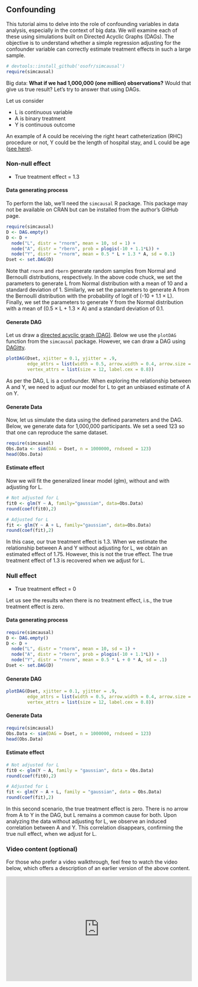 ## Confounding {.unnumbered}

This tutorial aims to delve into the role of confounding variables in data analysis, especially in the context of big data. We will examine each of these using simulations built on Directed Acyclic Graphs (DAGs). The objective is to understand whether a simple regression adjusting for the confounder variable can correctly estimate treatment effects in such a large sample.

```r
# devtools::install_github('osofr/simcausal')
require(simcausal)
```

Big data: **What if we had 1,000,000 (one million) observations?** Would that give us true result? Let's try to answer that using DAGs.

Let us consider

-   L is continuous variable
-   A is binary treatment
-   Y is continuous outcome

An example of A could be receiving the right heart catheterization (RHC) procedure or not, Y could be the length of hospital stay, and L could be age ([see here](researchquestion1.html)).

### Non-null effect

-   True treatment effect = 1.3

#### Data generating process

To perform the lab, we'll need the `simcausal` R package. This package may not be available on CRAN but can be installed from the author's GitHub page.

```r
require(simcausal)
D <- DAG.empty()
D <- D + 
  node("L", distr = "rnorm", mean = 10, sd = 1) + 
  node("A", distr = "rbern", prob = plogis(-10 + 1.1*L)) +
  node("Y", distr = "rnorm", mean = 0.5 * L + 1.3 * A, sd = 0.1)
Dset <- set.DAG(D)
```

Note that `rnorm` and `rbern` generate random samples from Normal and Bernoulli distributions, respectively. In the above code chuck, we set the parameters to generate L from Normal distribution with a mean of 10 and a standard deviation of 1. Similarly, we set the parameters to generate A from the Bernoulli distribution with the probability of logit of (-10 + 1.1 $\times$ L). Finally, we set the parameters to generate Y from the Normal distribution with a mean of (0.5 $\times$ L + 1.3 $\times$ A) and a standard deviation of 0.1.

#### Generate DAG

Let us draw a [directed acyclic graph (DAG)](https://doi.org/10.1016%2Fj.jclinepi.2021.08.001). Below we use the `plotDAG` function from the `simcausal` package. However, we can draw a DAG using [DAGitty](https://www.dagitty.net/). 

```r
plotDAG(Dset, xjitter = 0.1, yjitter = .9,
        edge_attrs = list(width = 0.5, arrow.width = 0.4, arrow.size = 0.7),
        vertex_attrs = list(size = 12, label.cex = 0.8))
```

As per the DAG, L is a confounder. When exploring the relationship between A and Y, we need to adjust our model for L to get an unbiased estimate of A on Y. 

#### Generate Data

Now, let us simulate the data using the defined parameters and the DAG. Below, we generate data for 1,000,000 participants. We set a seed 123 so that one can reproduce the same dataset. 

```r
require(simcausal)
Obs.Data <- sim(DAG = Dset, n = 1000000, rndseed = 123)
head(Obs.Data)
```

#### Estimate effect

Now we will fit the generalized linear model (glm), without and with adjusting for L. 

```r
# Not adjusted for L
fit0 <- glm(Y ~ A, family="gaussian", data=Obs.Data)
round(coef(fit0),2)

# Adjusted for L
fit <- glm(Y ~ A + L, family="gaussian", data=Obs.Data)
round(coef(fit),2)
```

::: callout-important
In this case, our true treatment effect is 1.3. When we estimate the relationship between A and Y without adjusting for L, we obtain an estimated effect of 1.75. However, this is not the true effect. The true treatment effect of 1.3 is recovered when we adjust for L.
::: 

### Null effect

-   True treatment effect = 0

Let us see the results when there is no treatment effect, i.s., the true treatment effect is zero.

#### Data generating process

```r
require(simcausal)
D <- DAG.empty()
D <- D + 
  node("L", distr = "rnorm", mean = 10, sd = 1) + 
  node("A", distr = "rbern", prob = plogis(-10 + 1.1*L)) +
  node("Y", distr = "rnorm", mean = 0.5 * L + 0 * A, sd = .1)
Dset <- set.DAG(D)
```

#### Generate DAG

```r
plotDAG(Dset, xjitter = 0.1, yjitter = .9,
        edge_attrs = list(width = 0.5, arrow.width = 0.4, arrow.size = 0.7),
        vertex_attrs = list(size = 12, label.cex = 0.8))

```

#### Generate Data

```r
require(simcausal)
Obs.Data <- sim(DAG = Dset, n = 1000000, rndseed = 123)
head(Obs.Data)
```

#### Estimate effect

```r
# Not adjusted for L
fit0 <- glm(Y ~ A, family = "gaussian", data = Obs.Data)
round(coef(fit0),2)

# Adjusted for L
fit <- glm(Y ~ A + L, family = "gaussian", data = Obs.Data)
round(coef(fit),2)
```


::: callout-important
In this second scenario, the true treatment effect is zero. There is no arrow from A to Y in the DAG, but L remains a common cause for both. Upon analyzing the data without adjusting for L, we observe an induced correlation between A and Y. This correlation disappears, confirming the true null effect, when we adjust for L.
::: 

### Video content (optional)

::: callout-tip
For those who prefer a video walkthrough, feel free to watch the video below, which offers a description of an earlier version of the above content.
:::

::: {style="position: relative; padding-bottom: 56.25%; height: 0; overflow: hidden;"}
<iframe src="https://www.youtube.com/embed/EcX7ILtp9aQ" style="position: absolute; top: 0; left: 0; width: 100%; height: 100%; border:0;" allowfullscreen>

</iframe>
:::
